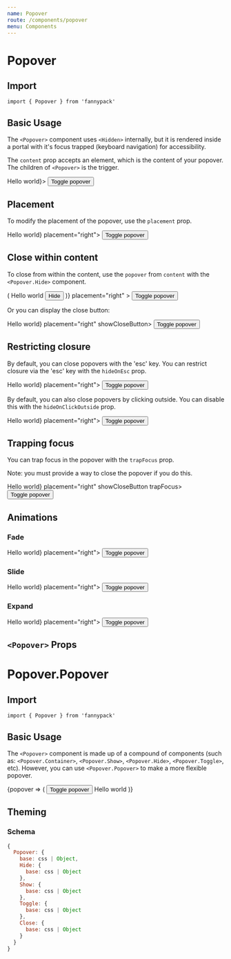 ```yaml
---
name: Popover
route: /components/popover
menu: Components
---
```



# Popover

## Import

`import { Popover } from 'fannypack'`

## Basic Usage

The `<Popover>` component uses `<Hidden>` internally, but it is rendered inside a portal with it's focus trapped (keyboard navigation) for accessibility.

The `content` prop accepts an element, which is the content of your popover. The children of `<Popover>` is the trigger.

<Playground>
  <Box height="100px">
    <Popover content={<Text>Hello world</Text>}>
      <Button>Toggle popover</Button>
    </Popover>
  </Box>
</Playground>

## Placement

To modify the placement of the popover, use the `placement` prop.

<Playground>
  <Popover content={<Text>Hello world</Text>} placement="right">
    <Button>Toggle popover</Button>
  </Popover>
</Playground>

## Close within content

To close from within the content, use the `popover` from `content` with the `<Popover.Hide>` component.

<Playground>
  <Popover
    content={popover => (
      <Box>
        Hello world
        <Button use={Popover.Hide} {...popover}>
          Hide
        </Button>
      </Box>
    )}
    placement="right"
  >
    <Button>Toggle popover</Button>
  </Popover>
</Playground>

Or you can display the close button:

<Playground>
  <Popover content={<Text>Hello world</Text>} placement="right" showCloseButton>
    <Button>Toggle popover</Button>
  </Popover>
</Playground>

## Restricting closure

By default, you can close popovers with the 'esc' key. You can restrict closure via the 'esc' key with the `hideOnEsc` prop.

<Playground>
  <Popover hideOnEsc={false} content={<Text>Hello world</Text>} placement="right">
    <Button>Toggle popover</Button>
  </Popover>
</Playground>

By default, you can also close popovers by clicking outside. You can disable this with the `hideOnClickOutside` prop.

<Playground>
  <Popover hideOnClickOutside={false} content={<Text>Hello world</Text>} placement="right">
    <Button>Toggle popover</Button>
  </Popover>
</Playground>

## Trapping focus

You can trap focus in the popover with the `trapFocus` prop.

Note: you must provide a way to close the popover if you do this.

<Playground>
  <Popover content={<Text>Hello world</Text>} placement="right" showCloseButton trapFocus>
    <Button>Toggle popover</Button>
  </Popover>
</Playground>

## Animations

### Fade

<Playground>
  <Popover fade content={<Text>Hello world</Text>} placement="right">
    <Button>Toggle popover</Button>
  </Popover>
</Playground>

### Slide

<Playground>
  <Popover fade slide content={<Text>Hello world</Text>} placement="right">
    <Button>Toggle popover</Button>
  </Popover>
</Playground>

### Expand

<Playground>
  <Popover fade slide expand content={<Text>Hello world</Text>} placement="right">
    <Button>Toggle popover</Button>
  </Popover>
</Playground>

## `<Popover>` Props

<PropsTable component={Popover} />

# Popover.Popover

## Import

`import { Popover } from 'fannypack'`

## Basic Usage

The `<Popover>` component is made up of a compound of components (such as: `<Popover.Container>`, `<Popover.Show>`, `<Popover.Hide>`, `<Popover.Toggle>`, etc). However, you can use `<Popover.Popover>` to make a more flexible popover.

<Playground>
  <Popover.Container>
    {popover => (
      <InlineBlock relative>
        <Button use={Popover.Toggle} {...popover}>Toggle popover</Button>
        <Popover.Popover use={Pane} border="shadow" padding="small" placement="right" {...popover}>
          <Popover.Close {...popover} />
          Hello world
        </Popover.Popover>
      </InlineBlock>
    )}
  </Popover.Container>
</Playground>

## Theming

### Schema

```jsx
{
  Popover: {
    base: css | Object,
    Hide: {
      base: css | Object
    },
    Show: {
      base: css | Object
    },
    Toggle: {
      base: css | Object
    },
    Close: {
      base: css | Object
    }
  }
}
```
